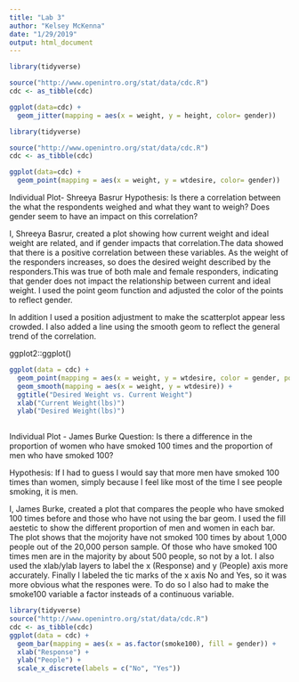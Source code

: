 ```yaml
---
title: "Lab 3"
author: "Kelsey McKenna"
date: "1/29/2019"
output: html_document
---
```




```r
library(tidyverse)

source("http://www.openintro.org/stat/data/cdc.R")
cdc <- as_tibble(cdc)

ggplot(data=cdc) +
  geom_jitter(mapping = aes(x = weight, y = height, color= gender)) 

```



```r
library(tidyverse)

source("http://www.openintro.org/stat/data/cdc.R")
cdc <- as_tibble(cdc)

ggplot(data=cdc) +
  geom_point(mapping = aes(x = weight, y = wtdesire, color= gender)) 
```

Individual Plot- Shreeya Basrur
Hypothesis: Is there a correlation between the what the respondents weighed and what they want to weigh? Does gender seem to have an impact on this correlation?


I, Shreeya Basrur, created a plot showing how current weight and ideal weight are related, and if gender impacts that correlation.The data showed that there is a positive correlation between these variables. As the weight of the responders increases, so does the desired weight described by the responders.This was true of both male and female responders, indicating that gender does not impact the relationship between current and ideal weight. I used the point geom function and adjusted the color of the points to reflect gender. 

In addition I used a position adjustment to make the scatterplot appear less crowded. I also added a line using the smooth geom to reflect the general trend of the correlation.

ggplot2::ggplot()
```r
ggplot(data = cdc) + 
  geom_point(mapping = aes(x = weight, y = wtdesire, color = gender, position = "jitter")) +
  geom_smooth(mapping = aes(x = weight, y = wtdesire)) +
  ggtitle("Desired Weight vs. Current Weight")
  xlab("Current Weight(lbs)")
  ylab("Desired Weight(lbs)")
  

```

Individual Plot - James Burke
Question: Is there a difference in the proportion of women who have smoked 100 times and the proportion of men who have smoked 100?

Hypothesis: If I had to guess I would say that more men have smoked 100 times than women, simply because I feel like most of the time I see people smoking, it is men.

I, James Burke, created a plot that compares the people who have smoked 100 times before and those who have not using the bar geom. I used the fill aestetic to show the different proportion of men and women in each bar. The plot shows that the mojority have not smoked 100 times by about 1,000 people out of the 20,000 person sample. Of those who have smoked 100 times men are in the majority by about 500 people, so not by a lot. I also used the xlab/ylab layers to label the x (Response) and y (People) axis more accurately. Finally I labeled the tic marks of the x axis No and Yes, so it was more obvious what the respones were. To do so I also had to make the smoke100 variable a factor insteads of a continuous variable.

```r
library(tidyverse)
source("http://www.openintro.org/stat/data/cdc.R")
cdc <- as_tibble(cdc)
ggplot(data = cdc) +
  geom_bar(mapping = aes(x = as.factor(smoke100), fill = gender)) +
  xlab("Response") +
  ylab("People") +
  scale_x_discrete(labels = c("No", "Yes"))
```